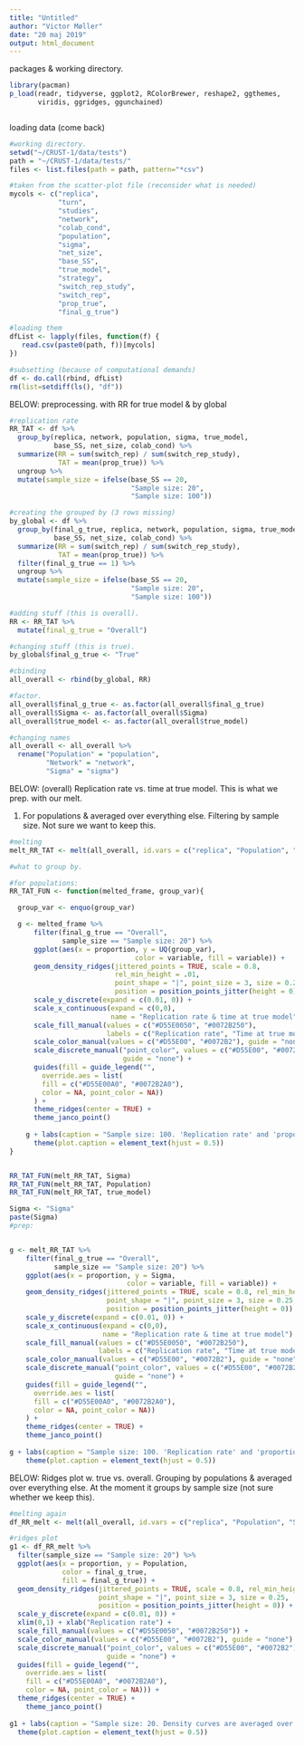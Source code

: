 ```yaml
---
title: "Untitled"
author: "Victor Møller"
date: "20 maj 2019"
output: html_document
---
```


packages & working directory. 

```r

library(pacman)
p_load(readr, tidyverse, ggplot2, RColorBrewer, reshape2, ggthemes,
       viridis, ggridges, ggunchained)



```

loading data (come back)

```r

#working directory. 
setwd("~/CRUST-1/data/tests")
path = "~/CRUST-1/data/tests/"
files <- list.files(path = path, pattern="*csv")

#taken from the scatter-plot file (reconsider what is needed)
mycols <- c("replica", 
            "turn", 
            "studies", 
            "network", 
            "colab_cond",
            "population", 
            "sigma",
            "net_size",
            "base_SS",
            "true_model",
            "strategy",
            "switch_rep_study",
            "switch_rep",
            "prop_true",
            "final_g_true")

#loading them 
dfList <- lapply(files, function(f) {  
   read.csv(paste0(path, f))[mycols]
})

#subsetting (because of computational demands)
df <- do.call(rbind, dfList) 
rm(list=setdiff(ls(), "df"))

```

BELOW: 
preprocessing. 
with RR for true model & by global

```r

#replication rate
RR_TAT <- df %>%
  group_by(replica, network, population, sigma, true_model,
           base_SS, net_size, colab_cond) %>%
  summarize(RR = sum(switch_rep) / sum(switch_rep_study),
            TAT = mean(prop_true)) %>%
  ungroup %>%
  mutate(sample_size = ifelse(base_SS == 20, 
                              "Sample size: 20",
                              "Sample size: 100"))

#creating the grouped by (3 rows missing)
by_global <- df %>%
  group_by(final_g_true, replica, network, population, sigma, true_model,
           base_SS, net_size, colab_cond) %>%
  summarize(RR = sum(switch_rep) / sum(switch_rep_study),
            TAT = mean(prop_true)) %>%
  filter(final_g_true == 1) %>%
  ungroup %>%
  mutate(sample_size = ifelse(base_SS == 20,
                              "Sample size: 20",
                              "Sample size: 100"))

#adding stuff (this is overall).
RR <- RR_TAT %>%
  mutate(final_g_true = "Overall") 

#changing stuff (this is true).
by_global$final_g_true <- "True"

#cbinding 
all_overall <- rbind(by_global, RR)

#factor. 
all_overall$final_g_true <- as.factor(all_overall$final_g_true)
all_overall$Sigma <- as.factor(all_overall$Sigma)
all_overall$true_model <- as.factor(all_overall$true_model)

#changing names 
all_overall <- all_overall %>%
  rename("Population" = "population", 
         "Network" = "network",
         "Sigma" = "sigma")


```

BELOW: 
(overall) Replication rate vs. time at true model. 
This is what we prep. with our melt. 

(1) For populations & averaged over everything else. 
Filtering by sample size. Not sure we want to keep this. 

```r

#melting
melt_RR_TAT <- melt(all_overall, id.vars = c("replica", "Population", "Sigma", "true_model", "sample_size", "final_g_true"), measure.vars = c("RR", "TAT"), variable.name = "variable", value.name = "proportion")

#what to group by. 

#for populations: 
RR_TAT_FUN <- function(melted_frame, group_var){

  group_var <- enquo(group_var)

  g <- melted_frame %>%
      filter(final_g_true == "Overall",
             sample_size == "Sample size: 20") %>%
      ggplot(aes(x = proportion, y = UQ(group_var), 
                               color = variable, fill = variable)) +
      geom_density_ridges(jittered_points = TRUE, scale = 0.8, 
                          rel_min_height = .01,
                          point_shape = "|", point_size = 3, size = 0.25, 
                          position = position_points_jitter(height = 0)) +
      scale_y_discrete(expand = c(0.01, 0)) +
      scale_x_continuous(expand = c(0,0), 
                         name = "Replication rate & time at true model") +
      scale_fill_manual(values = c("#D55E0050", "#0072B250"), 
                        labels = c("Replication rate", "Time at true model")) +
      scale_color_manual(values = c("#D55E00", "#0072B2"), guide = "none") +
      scale_discrete_manual("point_color", values = c("#D55E00", "#0072B2"), 
                            guide = "none") +
      guides(fill = guide_legend("",
        override.aes = list(
        fill = c("#D55E00A0", "#0072B2A0"),
        color = NA, point_color = NA))
      ) +
      theme_ridges(center = TRUE) + 
      theme_janco_point() 
      
    g + labs(caption = "Sample size: 100. 'Replication rate' and 'proportion of time at the true model' both on the x-axis. \n Density curves are averaged over sigma-levels, true models and replicas. \n Lines at the bottom represent mean values for individual replicas") +
      theme(plot.caption = element_text(hjust = 0.5))
}


RR_TAT_FUN(melt_RR_TAT, Sigma)
RR_TAT_FUN(melt_RR_TAT, Population)
RR_TAT_FUN(melt_RR_TAT, true_model)

Sigma <- "Sigma"
paste(Sigma)
#prep: 


g <- melt_RR_TAT %>%
    filter(final_g_true == "Overall",
           sample_size == "Sample size: 20") %>%
    ggplot(aes(x = proportion, y = Sigma, 
                             color = variable, fill = variable)) +
    geom_density_ridges(jittered_points = TRUE, scale = 0.8, rel_min_height = .01,
                        point_shape = "|", point_size = 3, size = 0.25, 
                        position = position_points_jitter(height = 0)) +
    scale_y_discrete(expand = c(0.01, 0)) +
    scale_x_continuous(expand = c(0,0), 
                       name = "Replication rate & time at true model") +
    scale_fill_manual(values = c("#D55E0050", "#0072B250"), 
                      labels = c("Replication rate", "Time at true model")) +
    scale_color_manual(values = c("#D55E00", "#0072B2"), guide = "none") +
    scale_discrete_manual("point_color", values = c("#D55E00", "#0072B2"), 
                          guide = "none") +
    guides(fill = guide_legend("",
      override.aes = list(
      fill = c("#D55E00A0", "#0072B2A0"),
      color = NA, point_color = NA))
    ) +
    theme_ridges(center = TRUE) + 
    theme_janco_point() 
    
g + labs(caption = "Sample size: 100. 'Replication rate' and 'proportion of time at the true model' both on the x-axis. \n Density curves are averaged over sigma-levels, true models and replicas. \n Lines at the bottom represent mean values for individual replicas") +
    theme(plot.caption = element_text(hjust = 0.5))
```

BELOW: 
Ridges plot w. true vs. overall.
Grouping by populations & averaged over everything else. 
At the moment it groups by sample size (not sure whether we keep this). 

```r

#melting again
df_RR_melt <- melt(all_overall, id.vars = c("replica", "Population", "Sigma", "true_model", "sample_size", "final_g_true"), measure.vars = c("RR"), variable.name = "variable", value.name = "proportion")

#ridges plot
g1 <- df_RR_melt %>%
  filter(sample_size == "Sample size: 20") %>%
  ggplot(aes(x = proportion, y = Population,
             color = final_g_true, 
             fill = final_g_true)) +
  geom_density_ridges(jittered_points = TRUE, scale = 0.8, rel_min_height = .01,
                      point_shape = "|", point_size = 3, size = 0.25, 
                      position = position_points_jitter(height = 0)) +
  scale_y_discrete(expand = c(0.01, 0)) +
  xlim(0,1) + xlab("Replication rate") +
  scale_fill_manual(values = c("#D55E0050", "#0072B250")) +
  scale_color_manual(values = c("#D55E00", "#0072B2"), guide = "none") +
  scale_discrete_manual("point_color", values = c("#D55E00", "#0072B2"), 
                        guide = "none") +
  guides(fill = guide_legend("",
    override.aes = list(
    fill = c("#D55E00A0", "#0072B2A0"),
    color = NA, point_color = NA))) + 
  theme_ridges(center = TRUE) +
    theme_janco_point() 
  
g1 + labs(caption = "Sample size: 20. Density curves are averaged over sigma-levels, true models and replicas. \n Lines at the bottom represent mean values for individual replicas") +
  theme(plot.caption = element_text(hjust = 0.5))


```


